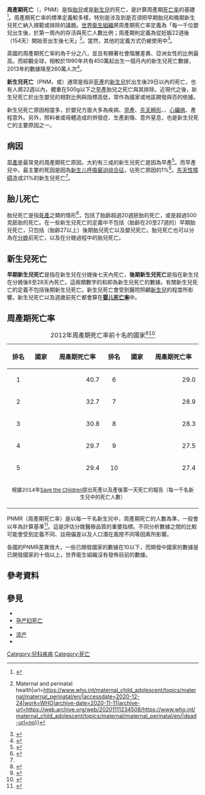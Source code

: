 {{NoteTA
|zh-cn:围生期; zh-tw:周產期;
}}
{{medical}}
{{Infobox medical condition
| Name = 周產期死亡
| Image = Neonatal Death.png
| Caption = 美國的嬰兒、新生兒與產後新生兒於1940年至2005年間死亡率統計
| DiseasesDB = 24405
| ICD10 = 
| ICD9 = 
| ICDO = 
| OMIM = 
| MedlinePlus = 
| eMedicineSubj = 
| eMedicineTopic = 
| MeshID = 
}}
'''周產期死亡'''（{{lang-en|perinatal mortality}}，PNM）是指[[胎兒|胎兒]]或是[[新生兒|新生兒]]的死亡，是計算周產期[[死亡率|死亡率]]的基礎<ref>{{Cite web|title=Perinatal mortality rate (PMR) — MEASURE Evaluation|url=https://www.measureevaluation.org/prh/rh_indicators/womens-health/nb/perinatal-mortality-rate-pmr|accessdate=2020-12-24|work=www.measureevaluation.org|language=en|archive-date=2020-10-31|archive-url=https://web.archive.org/web/20201031193450/https://www.measureevaluation.org/prh/rh_indicators/womens-health/nb/perinatal-mortality-rate-pmr|dead-url=no}}</ref>。周產期死亡率的標準定義較多樣，特別是涉及到是否須把早期胎兒和晚期新生兒死亡納入規範或排除的議題。[[世界衛生組織|世界衛生組織]]將周產期死亡率定義為「每一千位嬰兒出生後，於第一周內的存活與死亡人數比例；周產期則定義為從妊娠22週後（154天）開始至出生後七天」<ref>{{Cite web|title=WHO {{!}} Maternal and perinatal health|url=https://www.who.int/maternal_child_adolescent/topics/maternal/maternal_perinatal/en/|accessdate=2020-12-24|work=WHO|archive-date=2020-11-11|archive-url=https://web.archive.org/web/20201111234508/https://www.who.int/maternal_child_adolescent/topics/maternal/maternal_perinatal/en/|dead-url=no}}</ref>。當然，其他的定義方式仍被使用中<ref>{{Cite journal|title=The perinatal mortality rate as an indicator of quality of care in international comparisons|url=https://pubmed.ncbi.nlm.nih.gov/9431331|last=Richardus|first=J. H.|last2=Graafmans|first2=W. C.|date=1998-01|journal=Medical Care|issue=1|doi=10.1097/00005650-199801000-00007|volume=36|pages=54–66|issn=0025-7079|pmid=9431331|last3=Verloove-Vanhorick|first3=S. P.|last4=Mackenbach|first4=J. P.|access-date=2020-12-24|archive-date=2022-01-21|archive-url=https://web.archive.org/web/20220121062342/https://pubmed.ncbi.nlm.nih.gov/9431331/|dead-url=no}}</ref>。

英國的周產期死亡率約為千分之八，並且有顯著社會階層差異、亞洲女性的比例最高。而綜觀全球，相較於1990年共有450萬起出生一個月內的新生兒死亡數據，2013年的數據降至260萬人次<ref name="GBD204">{{cite journal|last1=GBD 2013 Mortality and Causes of Death|first1=Collaborators|title=Global, regional, and national age-sex specific all-cause and cause-specific mortality for 240 causes of death, 1990–2013: a systematic analysis for the Global Burden of Disease Study 2013.|journal=Lancet|date=17 December 2014|pmid=25530442|doi=10.1016/S0140-6736(14)61682-2|volume=385|issue=9963|pages=117–71|pmc=4340604}}</ref>。

'''新生兒死亡'''（PNM，{{lang|en|perinatal mortality}}或{{lang|en|neonatal death}}）通常是指非[[死產|死產]]的[[嬰兒|新生兒]]於出生後29日以內的死亡，也有人將22週以內，體重在500g以下之[[早產|早產]]胎兒之死亡與其排除。近現代之後，新生兒死亡於出生嬰兒的相對比例與指標高低，常作為國家或地區開發與否的依據。

新生兒死亡原因相當多，於嬰兒方面大多為疾病、[[早產|早產]]、[[先天畸形|先天畸形]]、{{le|垂直感染|Vertically transmitted infection|產道感染}}、[[心臟病|心臟病]]、產程意外。另外，照料者或母體造成的併發症、生產創傷、意外窒息，也是新生兒死亡的主要原因之一。

{{胎齡及胎兒發育}}

==病因==
<!--{{Further information|Preterm birth#Specific risks for the preterm neonate}}-->
[[早產|早產]]是最常見的周產期死亡原因，大約有三成的新生兒死亡是因為早產<ref name="marchofdimes">{{Cite web|title=Neonatal death|url=https://www.marchofdimes.org/complications/neonatal-death.aspx|accessdate=2020-12-24|work=www.marchofdimes.org|language=en|archive-date=2014-10-24|archive-url=https://web.archive.org/web/20141024114718/http://www.marchofdimes.org/loss/neonatal-death.aspx|dead-url=no}}</ref>。而早產兒中，最主要的死因是因為[[新生儿呼吸窘迫综合征|新生儿呼吸窘迫综合征]]，佔死亡原因的1%<ref>{{Cite journal|title=Adult respiratory distress syndrome and its management|url=https://pubmed.ncbi.nlm.nih.gov/3497007/|last=McDonnell|first=T. J.|last2=Voelkel|first2=N. F.|date=1987-07|journal=Comprehensive Therapy|issue=7|volume=13|pages=33–40|issn=0098-8243|pmid=3497007|last3=Petty|first3=T. L.}}</ref>。[[先天性障碍|先天性障碍]]造成21%的新生兒死亡<ref name="marchofdimes" />。

==胎儿死亡==
胎兒死亡是指[[死產|死產]]之類的情形<ref>{{Cite web|title=NVSS - Fetal Deaths|url=https://www.cdc.gov/nchs/nvss/fetal_death.htm|accessdate=2020-12-24|date=2020-04-14|work=www.cdc.gov|language=en-us|archive-date=2020-12-02|archive-url=https://web.archive.org/web/20201202111557/https://www.cdc.gov/nchs/nvss/fetal_death.htm|dead-url=no}}</ref>，包括了胎齡超過20週胚胎的死亡，或是超過500克胚胎的死亡。在一些新生兒死亡的定義中不包括（胎齡在20至27週的）早期胎兒死亡，只包括（胎齡27以上）後期胎兒死亡以及嬰兒死亡。胎兒死亡也可以分為在[[分娩|分娩]]前死亡，以及在分娩過程中的胎兒死亡。

==新生兒死亡==
'''早期新生兒死亡'''是指在新生兒在分娩後七天內死亡，'''後期新生兒死亡'''是指在新生兒在分娩後8至28天內死亡。這兩類數字的和即為新生兒死亡的數據。有關新生兒死亡的定義不包括後期新生兒死亡。新生兒死亡會受到醫院照顧[[嬰兒|新生兒]]的程度所影響。新生兒死亡以及週歲前死亡都會算在'''[[婴儿死亡率|婴儿死亡率]]'''中。

==周產期死亡率==
{| style="float:right;" class="wikitable"
|+ 2012年周產期死亡率前十名的國家<ref>{{Cite web |url=http://www.savethechildren.org/atf/cf/%7B9def2ebe-10ae-432c-9bd0-df91d2eba74a%7D/ENDING-NEWBORN-DEATHS.PDF |title=存档副本 |accessdate=2018-07-03 |archive-date=2017-07-21 |archive-url=https://web.archive.org/web/20170721140401/http://www.savethechildren.org/atf/cf/%7B9def2ebe-10ae-432c-9bd0-df91d2eba74a%7D/ENDING-NEWBORN-DEATHS.PDF |dead-url=no }}</ref><ref>{{Cite web|title=Million babies die a year - charity|url=https://www.iol.co.za/lifestyle/family/pregnancy/million-babies-die-a-year-charity-1653041|accessdate=2020-12-24|work=www.iol.co.za|language=en|archive-date=2019-12-17|archive-url=https://web.archive.org/web/20191217201600/https://www.iol.co.za/lifestyle/family/pregnancy/million-babies-die-a-year-charity-1653041|dead-url=no}}</ref>
|-
!排名||國家||周產期死亡率||排名||國家||周產期死亡率
|-
|align=center| 1||{{PAK}} || style="text-align:right;"|  40.7||align=center| 6|| {{AFG}} || style="text-align:right;"|  29.0
|-
|align=center|  2||{{NIG}}|| style="text-align:right;"|   32.7||align=center| 7|| {{BAN}} || style="text-align:right;"|  28.9 
|-
|align=center|  3||{{SLE}}|| style="text-align:right;"|    30.8||align=center| 8|| {{CGO}} || style="text-align:right;"|  28.3
|-
|align=center|  4||{{SOM}} || style="text-align:right;"|  29.7||align=center|  9|| {{LES}} || style="text-align:right;"|  27.5
|-
|align=center|  5||{{GBS}} || style="text-align:right;"|  29.4||align=center| 10|| {{ANG}} || style="text-align:right;"|  27.4
|-
|  align=center colspan=6| <small>根據2014年[[Save_the_Children|Save the Children]]提出死產以及產後第一天死亡的報告（每一千名新生兒中的死亡人數）</small>
|}

PNMR（周產期死亡率）是以每一千名新生兒中，周產期死亡的人數為準，一般會以年為計算基準<ref>{{Cite web |url=http://www.checkpregnancy.com/miscarriage-statistics/ |title=存档副本 |accessdate=2018-07-03 |archive-date=2020-06-15 |archive-url=https://web.archive.org/web/20200615022940/https://www.checkpregnancy.com/miscarriage-statistics/ |dead-url=yes }}</ref>。這是評估分娩醫療品質的重要指標。不同分析數據之間的比較可能會受到定義不同、註冊偏差以及人口潛在風險不同等因素所影響。

各國的PNMR差異很大，一些已開發國家的數據在10以下，而開發中國家的數據是已開發國家的十倍以上，世界衛生組織沒有發佈目前的數據。

==參考資料==
{{reflist}}

==參見==
{{Portal|死亡|Skull 2.svg}}
*{{link-en|新生兒加護病房|Neonatal intensive care unit}}
*[[孕产妇死亡|孕产妇死亡]]
*{{link-en|殺嬰|Neonaticide}}
*[[流产|流产]]
*{{link-en|孕婦和婴儿死亡纪念日|Pregnancy and Infant Loss Remembrance Day}}

{{人口}}
{{Death and related topics}}
{{Certain conditions originating in the perinatal period}}

[[Category:兒科疾病|Category:兒科疾病]]
[[Category:死亡|Category:死亡]]